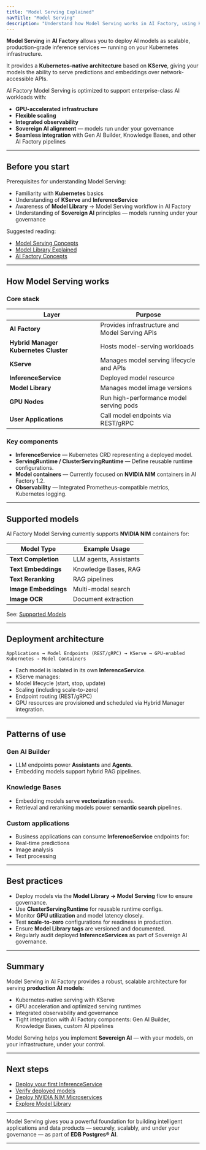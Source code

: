 ```yaml
---
title: "Model Serving Explained"
navTitle: "Model Serving"
description: "Understand how Model Serving works in AI Factory, using KServe to provide scalable, production-ready model inference."
---
```


**Model Serving** in **AI Factory** allows you to deploy AI models as scalable, production-grade inference services — running on your Kubernetes infrastructure.

It provides a **Kubernetes-native architecture** based on **KServe**, giving your models the ability to serve predictions and embeddings over network-accessible APIs.

AI Factory Model Serving is optimized to support enterprise-class AI workloads with:

-   **GPU-accelerated infrastructure**
-   **Flexible scaling**
-   **Integrated observability**
-   **Sovereign AI alignment** — models run under your governance
-   **Seamless integration** with Gen AI Builder, Knowledge Bases, and other AI Factory pipelines

* * *

## Before you start

Prerequisites for understanding Model Serving:

-   Familiarity with **Kubernetes** basics
-   Understanding of **KServe** and **InferenceService**
-   Awareness of **Model Library** → Model Serving workflow in AI Factory
-   Understanding of **Sovereign AI** principles — models running under your governance

Suggested reading:

-   [Model Serving Concepts](model-serving-concepts)
-   [Model Library Explained](model-library-explained)
-   [AI Factory Concepts](ai-factory-concepts)

* * *

## How Model Serving works

### Core stack

| Layer                                 | Purpose                                        |
| ------------------------------------- | ---------------------------------------------- |
| **AI Factory**                        | Provides infrastructure and Model Serving APIs |
| **Hybrid Manager Kubernetes Cluster** | Hosts model-serving workloads                  |
| **KServe**                            | Manages model serving lifecycle and APIs       |
| **InferenceService**                  | Deployed model resource                        |
| **Model Library**                     | Manages model image versions                   |
| **GPU Nodes**                         | Run high-performance model serving pods        |
| **User Applications**                 | Call model endpoints via REST/gRPC             |

### Key components

-   **InferenceService** — Kubernetes CRD representing a deployed model.
-   **ServingRuntime / ClusterServingRuntime** — Define reusable runtime configurations.
-   **Model containers** — Currently focused on **NVIDIA NIM** containers in AI Factory 1.2.
-   **Observability** — Integrated Prometheus-compatible metrics, Kubernetes logging.

* * *

## Supported models

AI Factory Model Serving currently supports **NVIDIA NIM** containers for:

| Model Type           | Example Usage          |
| -------------------- | ---------------------- |
| **Text Completion**  | LLM agents, Assistants |
| **Text Embeddings**  | Knowledge Bases, RAG   |
| **Text Reranking**   | RAG pipelines          |
| **Image Embeddings** | Multi-modal search     |
| **Image OCR**        | Document extraction    |

See: [Supported Models](../../../ai-factory/pipeline/models/supported-models/)

* * *

## Deployment architecture

`Applications → Model Endpoints (REST/gRPC) → KServe → GPU-enabled Kubernetes → Model Containers`

-   Each model is isolated in its own **InferenceService**.
-   KServe manages:
-   Model lifecycle (start, stop, update)
-   Scaling (including scale-to-zero)
-   Endpoint routing (REST/gRPC)
-   GPU resources are provisioned and scheduled via Hybrid Manager integration.

* * *

## Patterns of use

### Gen AI Builder

-   LLM endpoints power **Assistants** and **Agents**.
-   Embedding models support hybrid RAG pipelines.

### Knowledge Bases

-   Embedding models serve **vectorization** needs.
-   Retrieval and reranking models power **semantic search** pipelines.

### Custom applications

-   Business applications can consume **InferenceService** endpoints for:
-   Real-time predictions
-   Image analysis
-   Text processing

* * *

## Best practices

-   Deploy models via the **Model Library → Model Serving** flow to ensure governance.
-   Use **ClusterServingRuntime** for reusable runtime configs.
-   Monitor **GPU utilization** and model latency closely.
-   Test **scale-to-zero** configurations for readiness in production.
-   Ensure **Model Library tags** are versioned and documented.
-   Regularly audit deployed **InferenceServices** as part of Sovereign AI governance.

* * *

## Summary

Model Serving in AI Factory provides a robust, scalable architecture for serving **production AI models**:

-   Kubernetes-native serving with KServe
-   GPU acceleration and optimized serving runtimes
-   Integrated observability and governance
-   Tight integration with AI Factory components: Gen AI Builder, Knowledge Bases, custom AI pipelines

Model Serving helps you implement **Sovereign AI** — with your models, on your infrastructure, under your control.

* * *

## Next steps

-   [Deploy your first InferenceService](/edb-postgres-ai/1.2/ai-factory/learn/how-to/model-serving/create-inferenceservice/)
-   [Verify deployed models](../../../hybrid-manager/ai-factory/learn/how-to/verify-models.mdx)
-   [Deploy NVIDIA NIM Microservices ](/edb-postgres-ai/1.2/ai-factory/learn/how-to/model-serving/deploy-nim-container/)
-   [Explore Model Library](model-library-explained)

* * *

Model Serving gives you a powerful foundation for building intelligent applications and data products — securely, scalably, and under your governance — as part of **EDB Postgres® AI**.

* * *
